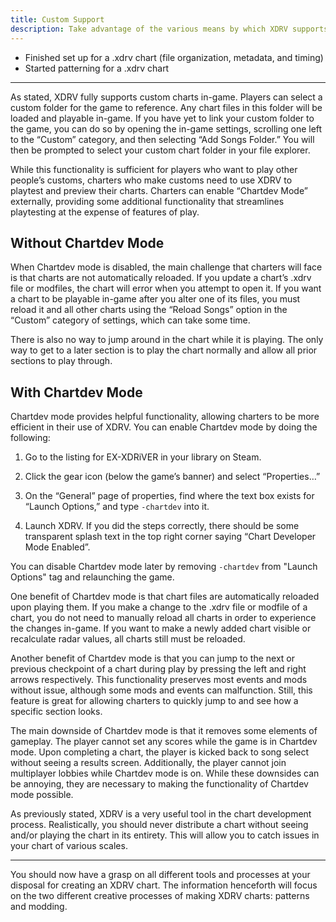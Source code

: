 ```yaml
---
title: Custom Support
description: Take advantage of the various means by which XDRV supports custom charts.
---
```


<Aside type="note" title="Recommended Precursors:">

- Finished set up for a .xdrv chart (file organization, metadata, and timing)
- Started patterning for a .xdrv chart

</Aside>

---

As stated, XDRV fully supports custom charts in-game. Players can select a custom folder for the game to reference. Any chart files in this  folder will be loaded and playable in-game. If you have yet to link your custom folder to the game, you can do so by opening the in-game settings, scrolling one left to the “Custom” category, and then selecting “Add Songs Folder.” You will then be prompted to select your custom chart folder in your file explorer.

While this functionality is sufficient for players who want to play other people’s customs, charters who make customs need to use XDRV to playtest and preview their charts. Charters can enable “Chartdev Mode” externally, providing some additional functionality that streamlines playtesting at the expense of features of play.

## Without Chartdev Mode

When Chartdev mode is disabled, the main challenge that charters will face is that charts are not automatically reloaded. If you update a chart’s .xdrv file or modfiles, the chart will error when you attempt to open it. If you want a chart to be playable in-game after you alter one of its files, you must reload it and all other charts using the “Reload Songs” option in the “Custom” category of settings, which can take some time.

There is also no way to jump around in the chart while it is playing. The only way to get to a later section is to play the chart normally and allow all prior sections to play through.

## With Chartdev Mode

Chartdev mode provides helpful functionality, allowing charters to be more efficient in their use of XDRV. You can enable Chartdev mode by doing the following: 

<Steps>

1. Go to the listing for EX-XDRiVER in your library on Steam.

2. Click the gear icon (below the game’s banner) and select “Properties…”

3. On the “General” page of properties, find where the text box exists for “Launch Options,” and type `-chartdev` into it.

4. Launch XDRV. If you did the steps correctly, there should be some transparent splash text in the top right corner saying “Chart Developer Mode Enabled”.

</Steps>

You can disable Chartdev mode later by removing `-chartdev` from "Launch Options" tag and relaunching the game.

One benefit of Chartdev mode is that chart files are automatically reloaded upon playing them. If you make a change to the .xdrv file or modfile of a chart, you do not need to manually reload all charts in order to experience the changes in-game. If you want to make a newly added chart visible or recalculate radar values, all charts still must be reloaded.

Another benefit of Chartdev mode is that you can jump to the next or previous checkpoint of a chart during play by pressing the left and right arrows respectively. This functionality preserves most events and mods without issue, although some mods and events can malfunction. Still, this feature is great for allowing charters to quickly jump to and see how a specific section looks.

The main downside of Chartdev mode is that it removes some elements of gameplay. The player cannot set any scores while the game is in Chartdev mode. Upon completing a chart, the player is kicked back to song select without seeing a results screen. Additionally, the player cannot join multiplayer lobbies while Chartdev mode is on. While these downsides can be annoying, they are necessary to making the functionality of Chartdev mode possible.

<Aside type="caution" title="Chart Previewing">

As previously stated, XDRV is a very useful tool in the chart development process. Realistically, you should never distribute a chart without seeing and/or playing the chart in its entirety. This will allow you to catch issues in your chart of various scales.

</Aside>

---

You should now have a grasp on all different tools and processes at your disposal for creating an XDRV chart. The information henceforth will focus on the two different creative processes of making XDRV charts: patterns and modding.
